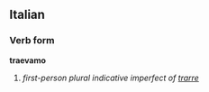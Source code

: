 ==Italian==
===Verb form===
'''traevamo'''

# ''first-person plural indicative imperfect of [[trarre]]''